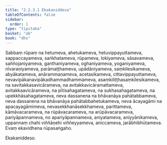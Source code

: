 ```yaml
---
title: "2.2.3.1 Ekakaniddesa"
tableOfContents: false
sidebar:
  order: 1
type: "tipitaka"
basket: "ab"
book: "dhs"
---
```



<DynamicBreadcrumb />

<Division number="594" book="dhs">

<Paragraph number="1234" book="dhs">
Sabbaṃ rūpaṃ na hetumeva, ahetukameva, hetuvippayuttameva, sappaccayameva, saṅkhatameva, rūpameva, lokiyameva, sāsavameva, saññojaniyameva, ganthaniyameva, oghaniyameva, yoganiyameva, nīvaraṇiyameva, parāmaṭṭhameva, upādāniyameva, saṃkilesikameva, abyākatameva, anārammaṇameva, acetasikameva, cittavippayuttameva, nevavipākanavipākadhammadhammameva, asaṃkiliṭṭhasaṃkilesikameva, na savitakkasavicārameva, na avitakkavicāramattameva, avitakkaavicārameva, na pītisahagatameva, na sukhasahagatameva, na upekkhāsahagatameva, neva dassanena na bhāvanāya pahātabbameva, neva dassanena na bhāvanāya pahātabbahetukameva, neva ācayagāmi na apacayagāmimeva, nevasekkhanāsekkhameva, parittameva, kāmāvacarameva, na rūpāvacarameva, na arūpāvacarameva, pariyāpannameva, no apariyāpannameva, aniyatameva, aniyyānikameva, uppannaṃ chahi viññāṇehi viññeyyameva, aniccameva, jarābhibhūtameva.

</Paragraph>
</Division>

<Paragraph number="1235" type="center" book="dhs">
Evaṃ ekavidhena rūpasaṅgaho.

  
Ekakaniddeso.
</Paragraph>